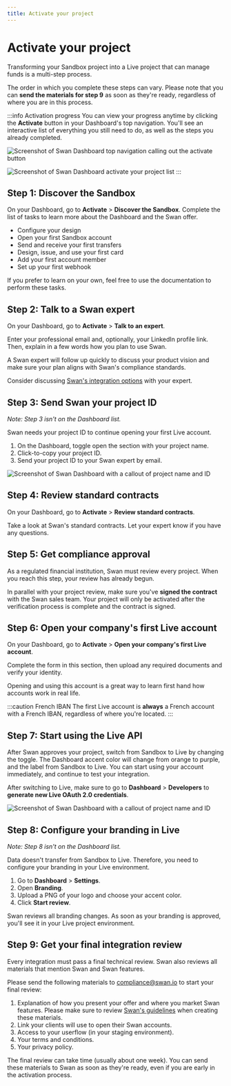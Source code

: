 ```yaml
---
title: Activate your project
---
```


# Activate your project

Transforming your Sandbox project into a Live project that can manage funds is a multi-step process.

The order in which you complete these steps can vary.
Please note that you can **send the materials for step 9** as soon as they're ready, regardless of where you are in this process.

:::info Activation progress
You can view your progress anytime by clicking the **Activate** button in your Dashboard's top navigation.
You'll see an interactive list of everything you still need to do, as well as the steps you already completed.

![Screenshot of Swan Dashboard top navigation calling out the activate button](../../images/topics/projects/projects-activate-button.png)

![Screenshot of Swan Dashboard activate your project list](../../images/topics/projects/projects-dashboard-list.png)
:::

## Step 1: Discover the Sandbox

On your Dashboard, go to **Activate** > **Discover the Sandbox**.
Complete the list of tasks to learn more about the Dashboard and the Swan offer.

- Configure your design
- Open your first Sandbox account
- Send and receive your first transfers
- Design, issue, and use your first card
- Add your first account member
- Set up your first webhook

If you prefer to learn on your own, feel free to use the documentation to perform these tasks.

## Step 2: Talk to a Swan expert

On your Dashboard, go to **Activate** > **Talk to an expert**.

Enter your professional email and, optionally, your LinkedIn profile link.
Then, explain in a few words how you plan to use Swan.

A Swan expert will follow up quickly to discuss your product vision and make sure your plan aligns with Swan's compliance standards.

Consider discussing [Swan's integration options](../get-started/choose-integration.mdx) with your expert.

## Step 3: Send Swan your project ID

_Note: Step 3 isn't on the Dashboard list._

Swan needs your project ID to continue opening your first Live account.

1. On the Dashboard, toggle open the section with your project name.
1. Click-to-copy your project ID.
1. Send your project ID to your Swan expert by email.

![Screenshot of Swan Dashboard with a callout of project name and ID](../../images/topics/projects/retrieve-project-id.png)

## Step 4: Review standard contracts

On your Dashboard, go to **Activate** > **Review standard contracts**.

Take a look at Swan's standard contracts.
Let your expert know if you have any questions.

## Step 5: Get compliance approval

As a regulated financial institution, Swan must review every project.
When you reach this step, your review has already begun.

In parallel with your project review, make sure you've **signed the contract** with the Swan sales team.
Your project will only be activated after the verification process is complete and the contract is signed.

## Step 6: Open your company's first Live account

On your Dashboard, go to **Activate** > **Open your company's first Live account**.

Complete the form in this section, then upload any required documents and verify your identity.

Opening and using this account is a great way to learn first hand how accounts work in real life.

:::caution French IBAN
The first Live account is **always** a French account with a French IBAN, regardless of where you're located.
:::

## Step 7: Start using the Live API

After Swan approves your project, switch from Sandbox to Live by changing the toggle.
The Dashboard accent color will change from orange to purple, and the label from Sandbox to Live.
You can start using your account immediately, and continue to test your integration.

After switching to Live, make sure to go to **Dashboard** > **Developers** to **generate new Live OAuth 2.0 credentials**.

![Screenshot of Swan Dashboard with a callout of project name and ID](../../images/topics/projects/projects-live-toggle.png)

## Step 8: Configure your branding in Live

_Note: Step 8 isn't on the Dashboard list._

Data doesn't transfer from Sandbox to Live.
Therefore, you need to configure your branding in your Live environment.

1. Go to **Dashboard** > **Settings**.
1. Open **Branding**.
1. Upload a PNG of your logo and choose your accent color.
1. Click **Start review**.

Swan reviews all branding changes.
As soon as your branding is approved, you'll see it in your Live project environment.

## Step 9: Get your final integration review

Every integration must pass a final technical review.
Swan also reviews all materials that mention Swan and Swan features.

Please send the following materials to compliance@swan.io to start your final review:

1. Explanation of how you present your offer and where you market Swan features. Please make sure to review [Swan's guidelines](../../partnership/overview/rules-regulations.mdx) when creating these materials.
1. Link your clients will use to open their Swan accounts.
1. Access to your userflow (in your staging environment).
1. Your terms and conditions.
1. Your privacy policy.

The final review can take time (usually about one week).
You can send these materials to Swan as soon as they're ready, even if you are early in the activation process.
